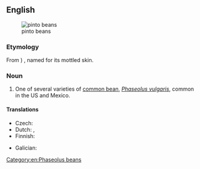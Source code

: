 ==English==
[[File:Pinto bean.jpg|thumb|pinto beans]]

===Etymology===
From {{bor|en|es|frijol|t=bean}}) {{m|es|pinto|t=painted}}, named for its mottled skin.

===Noun===
{{en-noun}}

# {{lb|en|US|usually|in plural}} One of several varieties of [[common bean]], ''[[Phaseolus vulgaris]]'', common in the US and Mexico.

====Translations====
{{trans-top|variety of common bean}}
* Czech: {{t|cs|pinto fazole}}
* Dutch: {{t|nl|kievitsboon|f}}, {{t|nl|pintoboon|f}}
* Finnish: {{t|fi|pintopapu}}
{{trans-mid}}
* Galician: {{t|gl|faba pinta|f}}
{{trans-bottom}}

[[Category:en:Phaseolus beans]]